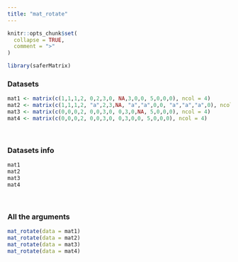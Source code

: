 ---
title: "mat_rotate"
---

```{r, include = FALSE}
knitr::opts_chunk$set(
  collapse = TRUE,
  comment = ">"
)
```

```{r setup}
library(saferMatrix)
```

### Datasets

```{r}
mat1 <- matrix(c(1,1,1,2, 0,2,3,0, NA,3,0,0, 5,0,0,0), ncol = 4)
mat2 <- matrix(c(1,1,1,2, "a",2,3,NA, "a","a",0,0, "a","a","a",0), ncol = 4)
mat3 <- matrix(c(0,0,0,2, 0,0,3,0, 0,3,0,NA, 5,0,0,0), ncol = 4)
mat4 <- matrix(c(0,0,0,2, 0,0,3,0, 0,3,0,0, 5,0,0,0), ncol = 4)
```
<br>

### Datasets info

```{r}
mat1
mat2
mat3
mat4
```
<br>

### All the arguments
```{r}
mat_rotate(data = mat1)
mat_rotate(data = mat2)
mat_rotate(data = mat3)
mat_rotate(data = mat4)
```
